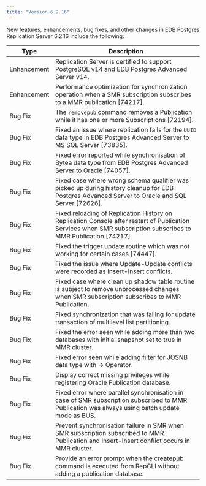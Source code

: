 ```yaml
---
title: "Version 6.2.16"
---
```



New features, enhancements, bug fixes, and other changes in EDB Postgres Replication Server 6.2.16 include the following:

| Type        | Description |
| ----------- |------------ |
| Enhancement |  Replication Server is certified to support PostgreSQL v14 and EDB Postgres Advanced Server v14. |
| Enhancement | Performance optimization for synchronization operation when a SMR subscription subscribes to a MMR publication [74217].  |
| Bug Fix | The `removepub` command removes a Publication while it has one or more Subscriptions [72194]. |
| Bug Fix | Fixed an issue where replication fails for the `UUID` data type in EDB Postgres Advanced Server to MS SQL Server [73835]. |
| Bug Fix | Fixed error reported while synchronisation of Bytea data type from EDB Postgres Advanced Server to Oracle [74057]. |
| Bug Fix | Fixed case where wrong schema qualifier was picked up during history cleanup for EDB Postgres Advanced Server to Oracle and SQL Server [72626]. |
| Bug Fix | Fixed reloading of Replication History on Replication Console after restart of Publication Services when SMR subscription subscribes to MMR Publication [74217]. |
| Bug Fix | Fixed the trigger update routine which was not working for certain cases [74447]. |
| Bug Fix | Fixed the issue where Update-Update conflicts were recorded as Insert-Insert conflicts. |
| Bug Fix | Fixed case where clean up shadow table routine is subject to remove unprocessed changes when SMR subscription subscribes to MMR Publication. |
| Bug Fix | Fixed synchronization that was failing for update transaction of multilevel list partitioning. |
| Bug Fix | Fixed the error seen while adding more than two databases with initial snapshot set to true in MMR cluster. |
| Bug Fix | Fixed error seen while adding filter for JOSNB data type with -> Operator. |
| Bug Fix | Display correct missing privileges while registering Oracle Publication database. |
| Bug Fix | Fixed error where parallel synchronisation in case of SMR subscription subscribed to MMR Publication was always using batch update mode as BUS. |
| Bug Fix | Prevent synchronisation failure in SMR when SMR subscription subscribed to MMR Publication and Insert-Insert conflict occurs in MMR cluster. |
| Bug Fix | Provide an error prompt when the createpub command is executed from RepCLI without adding a publication database. |

